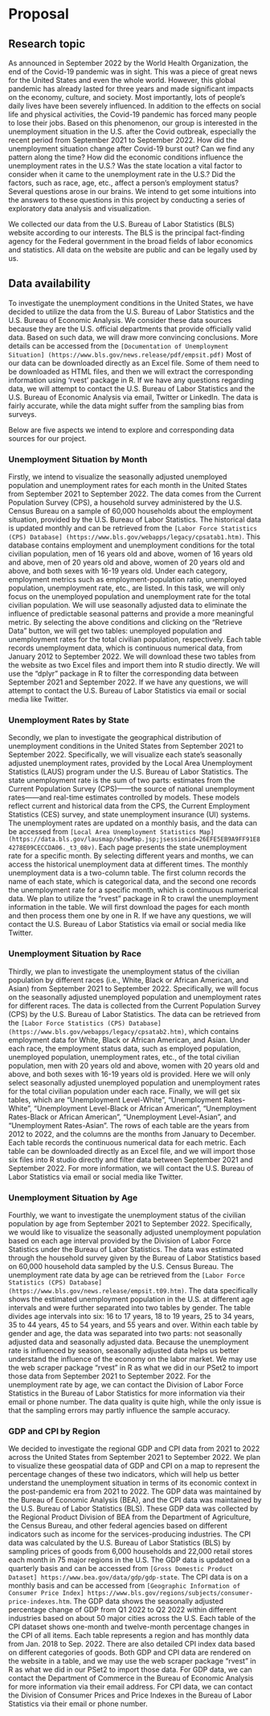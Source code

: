 # Proposal

## Research topic
As announced in September 2022 by the World Health Organization, the end of the Covid-19 pandemic was in sight. This was a piece of great news for the United States and even the whole world. However, this global pandemic has already lasted for three years and made significant impacts on the economy, culture, and society. Most importantly, lots of people’s daily lives have been severely influenced. In addition to the effects on social life and physical activities, the Covid-19 pandemic has forced many people to lose their jobs. Based on this phenomenon, our group is interested in the unemployment situation in the U.S. after the Covid outbreak, especially the recent period from September 2021 to September 2022. How did the unemployment situation change after Covid-19 burst out? Can we find any pattern along the time? How did the economic conditions influence the unemployment rates in the U.S.? Was the state location a vital factor to consider when it came to the unemployment rate in the U.S.? Did the factors, such as race, age, etc., affect a person’s employment status? Several questions arose in our brains. We intend to get some intuitions into the answers to these questions in this project by conducting a series of exploratory data analysis and visualization. 

We collected our data from the U.S. Bureau of Labor Statistics (BLS) website according to our interests. The BLS is the principal fact-finding agency for the Federal government in the broad fields of labor economics and statistics. All data on the website are public and can be legally used by us. 

## Data availability

To investigate the unemployment conditions in the United States, we have decided to utilize the data from the U.S. Bureau of Labor Statistics and the U.S. Bureau of Economic Analysis. We consider these data sources because they are the U.S. official departments that provide officially valid data. Based on such data, we will draw more convincing conclusions. More details can be accessed from the `[Documentation of Unemployment Situation] (https://www.bls.gov/news.release/pdf/empsit.pdf)` Most of our data can be downloaded directly as an Excel file. Some of them need to be downloaded as HTML files, and then we will extract the corresponding information using 'rvest' package in R. If we have any questions regarding data, we will attempt to contact the U.S. Bureau of Labor Statistics and the U.S. Bureau of Economic Analysis via email, Twitter or LinkedIn. The data is fairly accurate, while the data might suffer from the sampling bias from surveys.

Below are five aspects we intend to explore and corresponding data sources for our project. 

### Unemployment Situation by Month

Firstly, we intend to visualize the seasonally adjusted unemployed population and unemployment rates for each month in the United States from September 2021 to September 2022. The data comes from the Current Population Survey (CPS), a household survey administered by the U.S. Census Bureau on a sample of 60,000 households about the employment situation, provided by the U.S. Bureau of Labor Statistics. The historical data is updated monthly and can be retrieved from the `[Labor Force Statistics (CPS) Database] (https://www.bls.gov/webapps/legacy/cpsatab1.htm)`. This database contains employment and unemployment conditions for the total civilian population, men of 16 years old and above, women of 16 years old and above, men of 20 years old and above, women of 20 years old and above, and both sexes with 16-19 years old. Under each category, employment metrics such as employment-population ratio, unemployed population, unemployment rate, etc., are listed. In this task, we will only focus on the unemployed population and unemployment rate for the total civilian population. We will use seasonally adjusted data to eliminate the influence of predictable seasonal patterns and provide a more meaningful metric. By selecting the above conditions and clicking on the “Retrieve Data” button, we will get two tables: unemployed population and unemployment rates for the total civilian population, respectively. Each table records unemployment data, which is continuous numerical data, from January 2012 to September 2022. We will download these two tables from the website as two Excel files and import them into R studio directly. We will use the “dplyr” package in R to filter the corresponding data between September 2021 and September 2022. If we have any questions, we will attempt to contact the U.S. Bureau of Labor Statistics via email or social media like Twitter.


### Unemployment Rates by State

Secondly, we plan to investigate the geographical distribution of unemployment conditions in the United States from September 2021 to September 2022. Specifically, we will visualize each state's seasonally adjusted unemployment rates, provided by the Local Area Unemployment Statistics (LAUS) program under the U.S. Bureau of Labor Statistics. The state unemployment rate is the sum of two parts: estimates from the Current Population Survey (CPS)——the source of national unemployment rates——and real-time estimates controlled by models. These models reflect current and historical data from the CPS, the Current Employment Statistics (CES) survey, and state unemployment insurance (UI) systems. The unemployment rates are updated on a monthly basis, and the data can be accessed from `[Local Area Unemployment Statistics Map] (https://data.bls.gov/lausmap/showMap.jsp;jsessionid=26EFE5EB9A9FF91E84278E09CECCDA06._t3_08v)`. Each page presents the state unemployment rate for a specific month. By selecting different years and months, we can access the historical unemployment data at different times. The monthly unemployment data is a two-column table. The first column records the name of each state, which is categorical data, and the second one records the unemployment rate for a specific month, which is continuous numerical data. We plan to utilize the "rvest" package in R to crawl the unemployment information in the table. We will first download the pages for each month and then process them one by one in R. If we have any questions, we will contact the U.S. Bureau of Labor Statistics via email or social media like Twitter. 

### Unemployment Situation by Race

Thirdly, we plan to investigate the unemployment status of the civilian population by different races (i.e., White, Black or African American, and Asian) from September 2021 to September 2022. Specifically, we will focus on the seasonally adjusted unemployed population and unemployment rates for different races. The data is collected from the Current Population Survey (CPS) by the U.S. Bureau of Labor Statistics. The data can be retrieved from the `[Labor Force Statistics (CPS) Database] (https://www.bls.gov/webapps/legacy/cpsatab2.htm)`, which contains employment data for White, Black or African American, and Asian. Under each race, the employment status data, such as employed population, unemployed population, unemployment rates, etc., of the total civilian population, men with 20 years old and above, women with 20 years old and above, and both sexes with 16-19 years old is provided. Here we will only select seasonally adjusted unemployed population and unemployment rates for the total civilian population under each race. Finally, we will get six tables, which are “Unemployment Level-White”, “Unemployment Rates-White”, “Unemployment Level-Black or African American”, “Unemployment Rates-Black or African American”, “Unemployment Level-Asian”, and “Unemployment Rates-Asian”. The rows of each table are the years from 2012 to 2022, and the columns are the months from January to December. Each table records the continuous numerical data for each metric. Each table can be downloaded directly as an Excel file, and we will import those six files into R studio directly and filter data between September 2021 and September 2022. For more information, we will contact the U.S. Bureau of Labor Statistics via email or social media like Twitter. 

### Unemployment Situation by Age

Fourthly, we want to investigate the unemployment status of the civilian population by age from September 2021 to September 2022. Specifically, we would like to visualize the seasonally adjusted unemployment population based on each age interval provided by the Division of Labor Force Statistics under the Bureau of Labor Statistics. The data was estimated through the household survey given by the Bureau of Labor Statistics based on 60,000 household data sampled by the U.S. Census Bureau. The unemployment rate data by age can be retrieved from the `[Labor Force Statistics (CPS) Database] (https://www.bls.gov/news.release/empsit.t09.htm)`. The data specifically shows the estimated unemployment population in the U.S. at different age intervals and were further separated into two tables by gender. The table divides age intervals into six: 16 to 17 years, 18 to 19 years, 25 to 34 years, 35 to 44 years, 45 to 54 years, and 55 years and over. Within each table by gender and age, the data was separated into two parts: not seasonally adjusted data and seasonally adjusted data. Because the unemployment rate is influenced by season, seasonally adjusted data helps us better understand the influence of the economy on the labor market. We may use the web scraper package “rvest” in R as what we did in our PSet2 to import those data from September 2021 to September 2022. For the unemployment rate by age, we can contact the Division of Labor Force Statistics in the Bureau of Labor Statistics for more information via their email or phone number. The data quality is quite high, while the only issue is that the sampling errors may partly influence the sample accuracy.

### GDP and CPI by Region

We decided to investigate the regional GDP and CPI data from 2021 to 2022 across the United States from September 2021 to September 2022. We plan to visualize these geospatial data of GDP and CPI on a map to represent the percentage changes of these two indicators, which will help us better understand the unemployment situation in terms of its economic context in the post-pandemic era from 2021 to 2022. The GDP data was maintained by the Bureau of Economic Analysis (BEA), and the CPI data was maintained by the U.S. Bureau of Labor Statistics (BLS). These GDP data was collected by the Regional Product Division of BEA from the Department of Agriculture, the Census Bureau, and other federal agencies based on different indicators such as income for the services-producing industries. The CPI data was calculated by the U.S. Bureau of Labor Statistics (BLS) by sampling prices of goods from 6,000 households and 22,000 retail stores each month in 75 major regions in the U.S. The GDP data is updated on a quarterly basis and can be accessed from `[Gross Domestic Product Dataset] https://www.bea.gov/data/gdp/gdp-state`. The CPI data is on a monthly basis and can be accessed from `[Geographic Information of Consumer Price Index] https://www.bls.gov/regions/subjects/consumer-price-indexes.htm`. The GDP data shows the seasonally adjusted percentage change of GDP from Q1 2022 to Q2 2022 within different industries based on about 50 major cities across the U.S. Each table of the CPI dataset shows one-month and twelve-month percentage changes in the CPI of all items. Each table represents a region and has monthly data from Jan. 2018 to Sep. 2022. There are also detailed CPI index data based on different categories of goods. Both GDP and CPI data are rendered on the website in a table, and we may use the web scraper package “rvest” in R as what we did in our PSet2 to import those data. For GDP data, we can contact the Department of Commerce in the Bureau of Economic Analysis for more information via their email address. For CPI data, we can contact the Division of Consumer Prices and Price Indexes in the Bureau of Labor Statistics via their email or phone number. 



